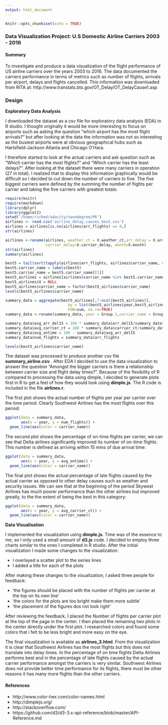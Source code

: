 ```yaml
---
output: html_document
---
```


```r
knitr::opts_chunk$set(echo = TRUE)
```
### Data Visualization Project: U.S Domestic Airline Carriers 2003 - 2016
#### Summary
To investigate and produce a data visualization of the flight performance of
US airline carriers over the years 2003 to 2016.  The data documented the
carriers performance in terms of metrics such as number of flights, arrivals per
airport, delays and flights cancelled.  This information was downloaded from 
RITA at: http://www.transtats.bts.gov/OT_Delay/OT_DelayCause1.asp

### Design

**Exploratory Data Analysis**

I downloaded the dataset as a csv file for exploratory data analysis (EDA) in R 
studio.  I thought originally it would be more interesting to focus on airports
such as asking the question "which airport has the most flight arrivals?" but
after looking at the data the information was not so interesting as the busiest
airports were at obvious geographical hubs such as Hartsfield-Jackson Atlanta 
and Chicago O'Hara.

I therefore started to look at the actual carriers and ask question such as 
"Which carrier has the most flights?" and "Which carrier has the least delays?".
After looking at the dataset there were many carriers in operation (27 in total).
I realized that to display this information graphically would be difficult so I
decided to cut down the number of carriers to five.  The five biggest carriers 
were defined by the summing the number of flights per carrier and taking the 
five carriers with greatest totals:   

```r
require(knitr)
require(markdown)
library(dplyr)
library(ggplot2)
setwd('/home/riched/udacity/nanodegree/P6')
airlines <- read.csv('airline_delay_causes_best.csv')
airlines = airlines[is.na(airlines$arr_flights) == 0,]
str(airlines)

airlines <-rename(airlines, weather_ct = X.weather_ct,arr_delay = X.arr_delay,
                  carrier_delay=X.carrier_delay, month=X.month)
str(airlines)
summary(airlines)

best5 = tail(sort(tapply(airlines$arr_flights, airlines$carrier_name, sum)),n=5)
best5.carrier_name = labels(best5)
best5.carrier_name = best5.carrier_name[[1]]
best5_airlines = airlines[airlines$carrier_name %in% best5.carrier_name  ,]
best5_airlines$X = NULL
best5_airlines$carrier_name = factor(best5_airlines$carrier_name)
levels(best5_airlines$carrier_name)

summary_data = aggregate(best5_airlines[,7:ncol(best5_airlines)],
                            by = list(best5_airlines$year,best5_airlines$carrier_name),
                            FUN=sum, na.rm=TRUE)
summary_data <-rename(summary_data, year = Group.1,carrier_name = Group.2)

summary_data$avg_arr_del15 = 100 * summary_data$arr_del15/summary_data$arr_flights
summary_data$avg_carrier_ct = 100 * summary_data$carrier_ct/summary_data$arr_flights
summary_data$avg_ontime = 100 - summary_data$avg_arr_del15
summary_data$num_flights = summary_data$arr_flights
```

```r
levels(best5_airlines$carrier_name)
```

The dataset was processed to produce another csv file **summary_airline.csv**
.  After EDA I decided to use the data visualization to
answer the question "Amongst the bigger carriers is there a relationship between
carrier size and flight delay times?".  Because of the flexibility of R compared
to processing the data using dimple, I decided to generate plots first in R to
get a feel of how they would look using **dimple.js**.  The R code is included
in the file **airlines.r**.

The first plot shows the actual number of flights per year per 
carrier over the time period.  Clearly Southwest Airlines has the most flights
over this period:  

```r
ggplot(data = summary_data,
       aes(x = year, y = num_flights)) +
  geom_line(aes(color = carrier_name))
```

The second plot shows the percentage of on-time flights per carrier, we can see
that Delta airlines significantly improved its number of on-time flights.  This
number is defined as arriving within 15 mins of due arrival time:

```r

ggplot(data = summary_data,
       aes(x = year, y = avg_ontime)) +
  geom_line(aes(color = carrier_name))
```

The final plot shows the actual percentage of late flights caused by the actual 
carrier as opposed to other delay causes such as weather and security issues.
We can see that at the beginning of the period Skywest Airlines has much poorer
performance than the other airlines but improved greatly, to the the extent of
being the best in this category:

```r
ggplot(data = summary_data,
       aes(x = year, y = avg_carrier_ct)) +
  geom_line(aes(color = carrier_name))

```

**Data Visualisation**

I implemented the visualization using **dimple.js**.  Time was of the essence to
me,
so I only used a small amount of **d3.js** code.  I decided to employ three 
charts similar to the ones I completed in R studio. After the initial 
visualization I made some changes to the visualization:

* I overlayed a scatter plot to the series lines
* I added a title for each of the plots

After making these changes to the visualization, I asked three people for 
feedback:

* 'the figures should be placed with the number of flights per carrier at the
top on its own line'
* 'the colors for the plots are too bright make them more subtle'
* 'the placement of the figures dos not look right'

After reviewing the feedback, I placed the Number of flights per carrier plot
at the top of the page in the center.  I then placed the remaining two plots in
the center directly under the first plot.  I researched colors and found some
colors that i felt to be less bright and more easy on the eye.

The final visualization is available as **airlines_3.html**. From the
visualization
it is clear that Southwest Airlines has the most flights but this does not
translate into delay times.  In the percentage of on time flights Delta Airlines 
performs best and in the percentage of late flights caused by the actual carrier
performance amongst the carriers is very similar.  Southwest Airlines does not
provide better time performance for its flights, there must be other reasons
it has many more flights than the other carriers.

#### References
* http://www.color-hex.com/color-names.html
* http://dimplejs.org/
* http://stackoverflow.com/
* https://github.com/d3/d3-3.x-api-reference/blob/master/API-Reference.md




